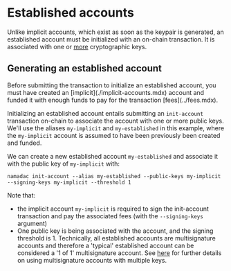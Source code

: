 
# Established accounts

Unlike implicit accounts, which exist as soon as the keypair is generated, an established account must be initialized
with an on-chain transaction. It is associated with one or [more](./transparent-accounts/multisignature.mdx) cryptographic keys.

## Generating an established account

<Callout type="info">
Before submitting the transaction to initialize an established account, you must have created an [implicit](./implicit-accounts.mdx) account and funded it with enough
funds to pay for the transaction [fees](../fees.mdx).
</Callout>

Initializing an established account entails submitting an `init-account` transaction on-chain to associate the account with
one or more public keys. We'll use the aliases `my-implicit` and `my-established` in this example, where the `my-implicit` account is assumed to have been previously been
created and funded.  

We can create a new established account `my-established` and associate it with the public key of `my-implicit` with:
```
namadac init-account --alias my-established --public-keys my-implicit --signing-keys my-implicit --threshold 1
```
Note that:
- the implicit account `my-implicit` is required to sign the init-account transaction and pay the associated fees (with the `--signing-keys` argument)
- One public key is being associated with the account, and the signing threshold is 1. Technically, all established accounts are multisignature accounts
and therefore a 'typical' established account can be considered a '1 of 1' multisignature account. See [here](./transparent-accounts/multisignature.mdx) 
for further details on using multisignature accounts with multiple keys.